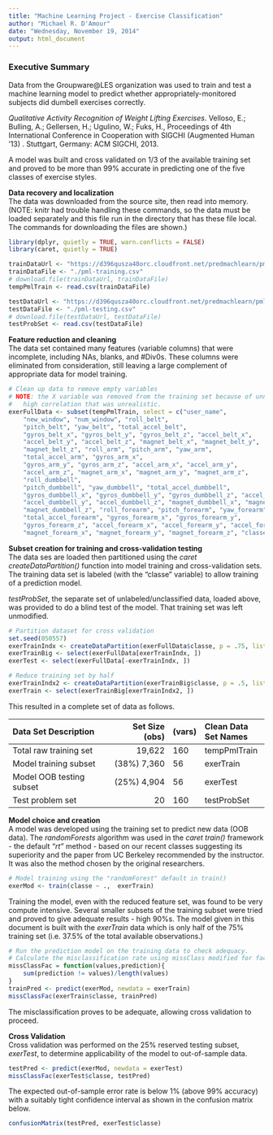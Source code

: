 ```yaml
---
title: "Machine Learning Project - Exercise Classification"
author: "Michael R. D'Amour"
date: "Wednesday, November 19, 2014"
output: html_document
---
```


### Executive Summary  
Data from the Groupware@LES organization was used to train and test a machine learning model to predict whether appropriately-monitored subjects did dumbell exercises correctly. 

*Qualitative Activity Recognition of Weight Lifting Exercises*. Velloso, E.; Bulling, A.; Gellersen, H.; Ugulino, W.; Fuks, H., Proceedings of 4th International Conference in Cooperation with SIGCHI (Augmented Human '13) . Stuttgart, Germany: ACM SIGCHI, 2013.

A model was built and cross validated on 1/3 of the available training set and proved to be more than 99% accurate in predicting one of the five classes of exercise styles.  
  


**Data recovery and localization**  
The data was downloaded from the source site, then read into memory.   (NOTE: knitr had trouble handling these commands, so the data must be loaded separately and this file run in the directory that has these file local.  The commands for downloading the files are shown.)

```r
library(dplyr, quietly = TRUE, warn.conflicts = FALSE)
library(caret, quietly = TRUE)

trainDataUrl <- "https://d396qusza40orc.cloudfront.net/predmachlearn/pml-training.csv"
trainDataFile <- "./pml-training.csv"
# download.file(trainDataUrl, trainDataFile)
tempPmlTrain <- read.csv(trainDataFile)

testDataUrl <- "https://d396qusza40orc.cloudfront.net/predmachlearn/pml-testing.csv"
testDataFile <- "./pml-testing.csv"
# download.file(testDataUrl, testDataFile)
testProbSet <- read.csv(testDataFile)
```

**Feature reduction and cleaning**  
The data set contained many features (variable columns) that were incomplete, including NAs, blanks, and #Div0s. These columns were eliminated from consideration, still leaving a large complement of appropriate data for model training.
```r
# Clean up data to remove empty variables
# NOTE: the X variable was removed from the training set because of unnaturally
#   high correlation that was unrealistic.
exerFullData <- subset(tempPmlTrain, select = c("user_name", 
    "new_window", "num_window", "roll_belt",               
    "pitch_belt", "yaw_belt", "total_accel_belt",              
    "gyros_belt_x", "gyros_belt_y", "gyros_belt_z", "accel_belt_x",            
    "accel_belt_y", "accel_belt_z", "magnet_belt_x", "magnet_belt_y",           
    "magnet_belt_z", "roll_arm", "pitch_arm", "yaw_arm",                 
    "total_accel_arm", "gyros_arm_x",             
    "gyros_arm_y", "gyros_arm_z", "accel_arm_x", "accel_arm_y",             
    "accel_arm_z", "magnet_arm_x", "magnet_arm_y", "magnet_arm_z",            
    "roll_dumbbell",           
    "pitch_dumbbell", "yaw_dumbbell", "total_accel_dumbbell",             
    "gyros_dumbbell_x", "gyros_dumbbell_y", "gyros_dumbbell_z", "accel_dumbbell_x",        
    "accel_dumbbell_y", "accel_dumbbell_z", "magnet_dumbbell_x", "magnet_dumbbell_y",       
    "magnet_dumbbell_z", "roll_forearm", "pitch_forearm", "yaw_forearm",             
    "total_accel_forearm", "gyros_forearm_x", "gyros_forearm_y",         
    "gyros_forearm_z", "accel_forearm_x", "accel_forearm_y", "accel_forearm_z",         
    "magnet_forearm_x", "magnet_forearm_y", "magnet_forearm_z", "classe"))
```


**Subset creation for training and cross-validation testing**  
The data ses are loaded then partitioned using the *caret createDataPartition()* function into model training and cross-validation  sets. The training data set is labeled (with the "classe" variable) to allow training of a prediction model.

*testProbSet*, the separate set of unlabeled/unclassified data, loaded above,  was provided to do a blind test of the model. That training set was left unmodified.

```r
# Partition dataset for cross validation 
set.seed(050557)
exerTrainIndx <- createDataPartition(exerFullData$classe, p = .75, list = FALSE)
exerTrainBig <- select(exerFullData[exerTrainIndx, ])
exerTest <- select(exerFullData[-exerTrainIndx, ])

# Reduce training set by half
exerTrainIndx2 <- createDataPartition(exerTrainBig$classe, p = .5, list = FALSE)
exerTrain <- select(exerTrainBig[exerTrainIndx2, ])
```


This resulted in a complete set of data as follows.

| Data Set Description     | Set Size (obs) | (vars) | Clean Data Set Names |
|:------------------------|---------------:|:------|:---------------|
| Total raw training set   |         19,622 | 160    | tempPmlTrain   |
| Model training subset    | (38%)   7,360 |  56    | exerTrain      |
| Model OOB testing subset | (25%)    4,904 |  56    | exerTest       |
| Test problem set         |             20 |  160    | testProbSet    |

**Model choice and creation**  
A model was developed using the training set to predict new data (OOB data). The *randomForests* algorithm was used in the *caret train()* framework - the default *"rt"* method - based on our recent classes suggesting its superiority and the paper from UC Berkeley recommended by the instructor. It was also the method chosen by the original researchers.
```r
# Model training using the "randomForest" default in train()
exerMod <- train(classe ~ .,  exerTrain)
```

Training the model, even with the reduced feature set, was found to be very compute intensive. Several smaller subsets of the training subset were tried and proved to give adequate results - high 90%s.  The model given in this document is built with the *exerTrain* data which is only half of the 75% training set (i.e. 37.5% of the total available observations.)

```r
# Run the prediction model on the training data to check adequacy. 
# Calculate the misclassification rate using missClass modified for factors.
missClassFac = function(values,prediction){
    sum(prediction != values)/length(values)
}
trainPred <- predict(exerMod, newdata = exerTrain)
missClassFac(exerTrain$classe, trainPred)
```
The misclassification proves to be adequate, allowing cross validation to proceed.

**Cross Validation**  
Cross validation was performed on the 25% reserved testing subset, *exerTest*, to determine applicability of the model to out-of-sample data. 
```r
testPred <- predict(exerMod, newdata = exerTest)
missClassFac(exerTest$classe, testPred)
```

The expected out-of-sample error rate is below 1% (above 99% accuracy) with a suitably tight confidence interval as shown in the confusion matrix below.
```r
confusionMatrix(testPred, exerTest$classe)
```




